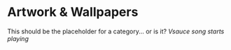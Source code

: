 # Artwork & Wallpapers

This should be the placeholder for a category... or is it?
*Vsauce song starts playing*